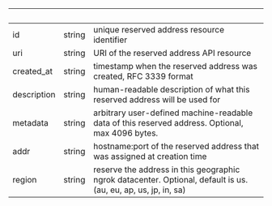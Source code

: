 | &nbsp;      | &nbsp; | &nbsp;                                                                                                         |
| ----------- | ------ | -------------------------------------------------------------------------------------------------------------- |
| id          | string | unique reserved address resource identifier                                                                    |
| uri         | string | URI of the reserved address API resource                                                                       |
| created_at  | string | timestamp when the reserved address was created, RFC 3339 format                                               |
| description | string | human-readable description of what this reserved address will be used for                                      |
| metadata    | string | arbitrary user-defined machine-readable data of this reserved address. Optional, max 4096 bytes.               |
| addr        | string | hostname:port of the reserved address that was assigned at creation time                                       |
| region      | string | reserve the address in this geographic ngrok datacenter. Optional, default is us. (au, eu, ap, us, jp, in, sa) |
